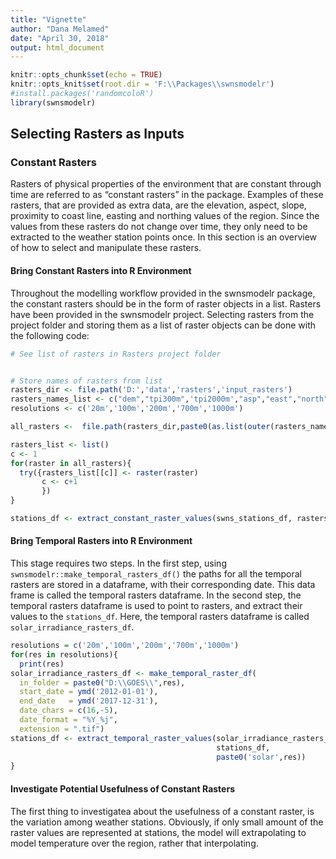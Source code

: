 ```yaml
---
title: "Vignette"
author: "Dana Melamed"
date: "April 30, 2018"
output: html_document
---
```


```r
knitr::opts_chunk$set(echo = TRUE)
knitr::opts_knit$set(root.dir = 'F:\\Packages\\swnsmodelr')
#install.packages('randomcoloR')
library(swnsmodelr)
```

## Selecting Rasters as Inputs

### Constant Rasters
Rasters of physical properties of the environment that are constant through time are referred to as "constant rasters" in the package. Examples of these rasters, that are provided as extra data, are the elevation, aspect, slope, proximity to coast line, easting and northing values of the region. Since the values from these rasters do not change over time, they only need to be extracted to the weather station points once. In this section is an overview of how to select and manipulate these rasters.

#### Bring Constant Rasters into R Environment

Throughout the modelling workflow provided in the swnsmodelr package, the constant rasters should be in the form of raster objects in a list. Rasters have been provided in the swnsmodelr project. Selecting rasters from the project folder and storing them as a list of raster objects can be done with the following code:
```r
# See list of rasters in Rasters project folder


# Store names of rasters from list
rasters_dir <- file.path('D:','data','rasters','input_rasters')
rasters_names_list <- c("dem","tpi300m",'tpi2000m',"asp","east","north","ptoc","slp")
resolutions <- c('20m','100m','200m','700m','1000m')

all_rasters <-  file.path(rasters_dir,paste0(as.list(outer(rasters_names_list,resolutions,paste0)),'.tif'))

rasters_list <- list()
c <- 1
for(raster in all_rasters){
  try({rasters_list[[c]] <- raster(raster)
       c <- c+1
       }) 
}

```



```r
stations_df <- extract_constant_raster_values(swns_stations_df, rasters_list)

```  



#### Bring Temporal Rasters into R Environment
This stage requires two steps. In the first step, using `swnsmodelr::make_temporal_rasters_df()` the paths for all the temporal rasters are stored in a dataframe, with their corresponding date. This data frame is called the temporal rasters dataframe. In the second step, the temporal rasters dataframe is used to point to rasters, and extract their values to the `stations_df`. Here, the temporal rasters dataframe is called `solar_irradiance_rasters_df`.

```r
resolutions = c('20m','100m','200m','700m','1000m')
for(res in resolutions){
  print(res)
solar_irradiance_rasters_df <- make_temporal_raster_df(
  in_folder = paste0("D:\\GOES\\",res),
  start_date = ymd('2012-01-01'),
  end_date   = ymd('2017-12-31'),
  date_chars = c(16,-5),
  date_format = "%Y_%j",
  extension = ".tif")
stations_df <- extract_temporal_raster_values(solar_irradiance_rasters_df,
                                              stations_df,
                                              paste0('solar',res))
}
```

#### Investigate Potential Usefulness of Constant Rasters

The first thing to investigatea about the usefulness of a constant raster, is the variation among weather stations. Obviously, if only small amount of the raster values are represented at stations, the model will extrapolating to model temperature over the region, rather that interpolating. 

